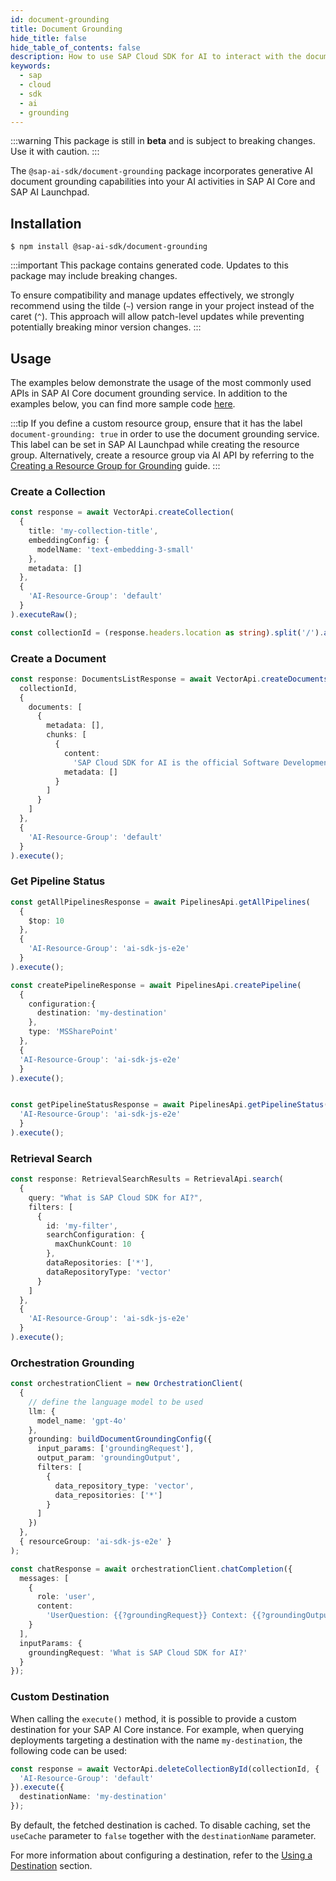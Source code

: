 ```yaml
---
id: document-grounding
title: Document Grounding
hide_title: false
hide_table_of_contents: false
description: How to use SAP Cloud SDK for AI to interact with the document grounding service.
keywords:
  - sap
  - cloud
  - sdk
  - ai
  - grounding
---
```


:::warning
This package is still in **beta** and is subject to breaking changes.
Use it with caution.
:::

The `@sap-ai-sdk/document-grounding` package incorporates generative AI document grounding capabilities into your AI activities in SAP AI Core and SAP AI Launchpad.

## Installation

```
$ npm install @sap-ai-sdk/document-grounding
```

:::important
This package contains generated code.
Updates to this package may include breaking changes.

To ensure compatibility and manage updates effectively, we strongly recommend using the tilde (`~`) version range in your project instead of the caret (`^`).
This approach will allow patch-level updates while preventing potentially breaking minor version changes.
:::

## Usage

The examples below demonstrate the usage of the most commonly used APIs in SAP AI Core document grounding service.
In addition to the examples below, you can find more sample code [here](https://github.com/SAP/ai-sdk-js/blob/main/sample-code/src/document-grounding.ts).

:::tip
If you define a custom resource group, ensure that it has the label `document-grounding: true` in order to use the document grounding service.
This label can be set in SAP AI Launchpad while creating the resource group.
Alternatively, create a resource group via AI API by referring to the [Creating a Resource Group for Grounding](https://help.sap.com/docs/sap-ai-core/sap-ai-core-service-guide/create-resource-group-for-ai-data-management?locale=en-US) guide.
:::

### Create a Collection

```ts
const response = await VectorApi.createCollection(
  {
    title: 'my-collection-title',
    embeddingConfig: {
      modelName: 'text-embedding-3-small'
    },
    metadata: []
  },
  {
    'AI-Resource-Group': 'default'
  }
).executeRaw();

const collectionId = (response.headers.location as string).split('/').at(-2);
```

### Create a Document

```ts
const response: DocumentsListResponse = await VectorApi.createDocuments(
  collectionId,
  {
    documents: [
      {
        metadata: [],
        chunks: [
          {
            content:
              'SAP Cloud SDK for AI is the official Software Development Kit (SDK) for SAP AI Core, SAP Generative AI Hub, and Orchestration Service.',
            metadata: []
          }
        ]
      }
    ]
  },
  {
    'AI-Resource-Group': 'default'
  }
).execute();
```

### Get Pipeline Status

```ts
const getAllPipelinesResponse = await PipelinesApi.getAllPipelines(
  {
    $top: 10
  },
  {
    'AI-Resource-Group': 'ai-sdk-js-e2e'
  }
).execute();

const createPipelineResponse = await PipelinesApi.createPipeline(
  {
    configuration:{
      destination: 'my-destination'
    },
    type: 'MSSharePoint'
  },
  {
  'AI-Resource-Group': 'ai-sdk-js-e2e'
  } 
).execute();


const getPipelineStatusResponse = await PipelinesApi.getPipelineStatus('7b17e2ab-4ecc-448e-837f-2c10c9359925', {
  'AI-Resource-Group': 'ai-sdk-js-e2e'
  }
).execute();
```

### Retrieval Search

```ts
const response: RetrievalSearchResults = RetrievalApi.search(
  {
    query: "What is SAP Cloud SDK for AI?",
    filters: [
      {
        id: 'my-filter',
        searchConfiguration: {
          maxChunkCount: 10
        },
        dataRepositories: ['*'],
        dataRepositoryType: 'vector'
      }
    ] 
  },
  {
    'AI-Resource-Group': 'ai-sdk-js-e2e'
  }
).execute();
```

### Orchestration Grounding

```ts
const orchestrationClient = new OrchestrationClient(
  {
    // define the language model to be used
    llm: {
      model_name: 'gpt-4o'
    },
    grounding: buildDocumentGroundingConfig({
      input_params: ['groundingRequest'],
      output_param: 'groundingOutput',
      filters: [
        {
          data_repository_type: 'vector',
          data_repositories: ['*']
        }
      ]
    })
  },
  { resourceGroup: 'ai-sdk-js-e2e' }
);

const chatResponse = await orchestrationClient.chatCompletion({
  messages: [
    {
      role: 'user',
      content:
        'UserQuestion: {{?groundingRequest}} Context: {{?groundingOutput}}'
    }
  ],
  inputParams: {
    groundingRequest: 'What is SAP Cloud SDK for AI?'
  }
});
```


### Custom Destination

When calling the `execute()` method, it is possible to provide a custom destination for your SAP AI Core instance.
For example, when querying deployments targeting a destination with the name `my-destination`, the following code can be used:

```ts
const response = await VectorApi.deleteCollectionById(collectionId, {
  'AI-Resource-Group': 'default'
}).execute({
  destinationName: 'my-destination'
});
```

By default, the fetched destination is cached.
To disable caching, set the `useCache` parameter to `false` together with the `destinationName` parameter.

For more information about configuring a destination, refer to the [Using a Destination](../connecting-to-ai-core#using-a-destination) section.
